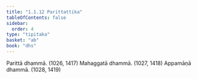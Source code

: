 ```yaml
---
title: "1.1.12 Parittattika"
tableOfContents: false
sidebar:
  order: 4
type: "tipitaka"
basket: "ab"
book: "dhs"
---
```



<DynamicBreadcrumb />

<Division number="12" book="dhs" bookNo="29" page="2">

<Paragraph number="35" book="dhs">
Parittā dhammā. (<Emphasis>1026, 1417</Emphasis>)
</Paragraph>

<Paragraph number="36" book="dhs">
Mahaggatā dhammā. (<Emphasis>1027, 1418</Emphasis>)
</Paragraph>

<Paragraph number="37" book="dhs">
Appamāṇā dhammā. (<Emphasis>1028, 1419</Emphasis>)
</Paragraph>
</Division>